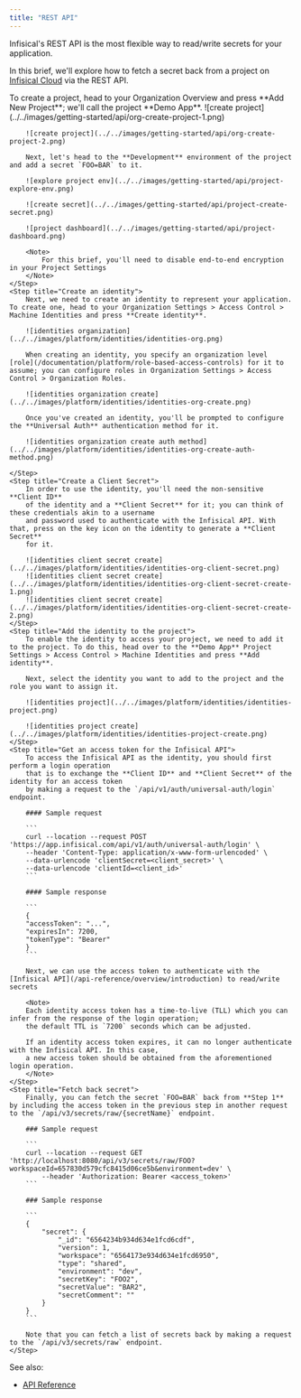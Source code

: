 ```yaml
---
title: "REST API"
---
```


Infisical's REST API is the most flexible way to read/write secrets for your application.

In this brief, we'll explore how to fetch a secret back from a project on [Infisical Cloud](https://app.infisical.com) via the REST API.

<Steps>
    <Step title="Create a project with a secret">
        To create a project, head to your Organization Overview and press **Add New Project**; we'll call the project **Demo App**.
        ![create project](../../images/getting-started/api/org-create-project-1.png)
        
        ![create project](../../images/getting-started/api/org-create-project-2.png)
        
        Next, let's head to the **Development** environment of the project and add a secret `FOO=BAR` to it.
        
        ![explore project env](../../images/getting-started/api/project-explore-env.png)
        
        ![create secret](../../images/getting-started/api/project-create-secret.png)
        
        ![project dashboard](../../images/getting-started/api/project-dashboard.png)

        <Note>
            For this brief, you'll need to disable end-to-end encryption in your Project Settings
        </Note>
    </Step>
    <Step title="Create an identity">
        Next, we need to create an identity to represent your application. To create one, head to your Organization Settings > Access Control > Machine Identities and press **Create identity**.

        ![identities organization](../../images/platform/identities/identities-org.png)
        
        When creating an identity, you specify an organization level [role](/documentation/platform/role-based-access-controls) for it to assume; you can configure roles in Organization Settings > Access Control > Organization Roles.
        
        ![identities organization create](../../images/platform/identities/identities-org-create.png)
        
        Once you've created an identity, you'll be prompted to configure the **Universal Auth** authentication method for it.
        
        ![identities organization create auth method](../../images/platform/identities/identities-org-create-auth-method.png)

    </Step>
    <Step title="Create a Client Secret">
        In order to use the identity, you'll need the non-sensitive **Client ID**
        of the identity and a **Client Secret** for it; you can think of these credentials akin to a username
        and password used to authenticate with the Infisical API. With that, press on the key icon on the identity to generate a **Client Secret**
        for it.
        
        ![identities client secret create](../../images/platform/identities/identities-org-client-secret.png)
        ![identities client secret create](../../images/platform/identities/identities-org-client-secret-create-1.png)
        ![identities client secret create](../../images/platform/identities/identities-org-client-secret-create-2.png)
    </Step>
    <Step title="Add the identity to the project">
        To enable the identity to access your project, we need to add it to the project. To do this, head over to the **Demo App** Project Settings > Access Control > Machine Identities and press **Add identity**.

        Next, select the identity you want to add to the project and the role you want to assign it.

        ![identities project](../../images/platform/identities/identities-project.png)
        
        ![identities project create](../../images/platform/identities/identities-project-create.png)
    </Step>
    <Step title="Get an access token for the Infisical API">
        To access the Infisical API as the identity, you should first perform a login operation
        that is to exchange the **Client ID** and **Client Secret** of the identity for an access token
        by making a request to the `/api/v1/auth/universal-auth/login` endpoint.
        
        #### Sample request

        ```
        curl --location --request POST 'https://app.infisical.com/api/v1/auth/universal-auth/login' \
        --header 'Content-Type: application/x-www-form-urlencoded' \
        --data-urlencode 'clientSecret=<client_secret>' \
        --data-urlencode 'clientId=<client_id>'
        ```
        
        #### Sample response
        
        ```
        {
        "accessToken": "...",
        "expiresIn": 7200,
        "tokenType": "Bearer"
        }
        ```

        Next, we can use the access token to authenticate with the [Infisical API](/api-reference/overview/introduction) to read/write secrets
        
        <Note>
        Each identity access token has a time-to-live (TLL) which you can infer from the response of the login operation;
        the default TTL is `7200` seconds which can be adjusted.

        If an identity access token expires, it can no longer authenticate with the Infisical API. In this case,
        a new access token should be obtained from the aforementioned login operation.
        </Note>
    </Step>
    <Step title="Fetch back secret">
        Finally, you can fetch the secret `FOO=BAR` back from **Step 1** by including the access token in the previous step in another request to the `/api/v3/secrets/raw/{secretName}` endpoint.

        ### Sample request
        
        ```
        curl --location --request GET 'http://localhost:8080/api/v3/secrets/raw/FOO?workspaceId=657830d579cfc8415d06ce5b&environment=dev' \
            --header 'Authorization: Bearer <access_token>'
        ```
        
        ### Sample response

        ```
        {
            "secret": {
                "_id": "6564234b934d634e1fcd6cdf",
                "version": 1,
                "workspace": "6564173e934d634e1fcd6950",
                "type": "shared",
                "environment": "dev",
                "secretKey": "FOO2",
                "secretValue": "BAR2",
                "secretComment": ""
            }
        }
        ```
        
        Note that you can fetch a list of secrets back by making a request to the `/api/v3/secrets/raw` endpoint.
    </Step>
</Steps>

See also:

- [API Reference](/api-reference/overview/introduction)